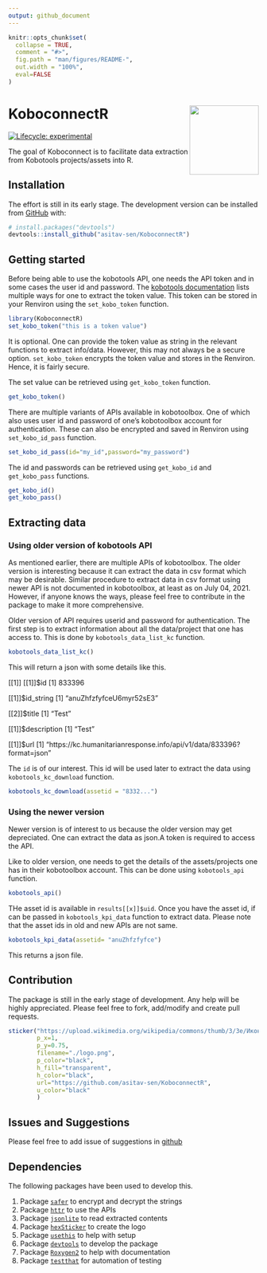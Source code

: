 ```yaml
---
output: github_document
---
```


<!-- README.md is generated from README.Rmd. Please edit that file -->

```r
knitr::opts_chunk$set(
  collapse = TRUE,
  comment = "#>",
  fig.path = "man/figures/README-",
  out.width = "100%",
  eval=FALSE
)

```

# KoboconnectR <img src='man/figures/logo.png' align="right" height="139" />

<!-- badges: start -->
[![Lifecycle: experimental](https://img.shields.io/badge/lifecycle-experimental-orange.svg)](https://lifecycle.r-lib.org/articles/stages.html#experimental)
<!-- badges: end -->

The goal of Koboconnect is to facilitate data extraction from Kobotools projects/assets into R.

## Installation

The effort is still in its early stage. The development version can be installed from [GitHub](https://github.com/) with:

``` r
# install.packages("devtools")
devtools::install_github("asitav-sen/KoboconnectR")
```
## Getting started

Before being able to use the kobotools API, one needs the API token and in some cases the user id and password. The [kobotools documentation](https://support.kobotoolbox.org/api.html) lists multiple ways for one to extract the token value. This token can be stored in your Renviron using the `set_kobo_token` function.

```r
library(KoboconnectR)
set_kobo_token("this is a token value")
```

It is optional. One can provide the token value as string in the relevant functions to extract info/data. However, this may not always be a secure option. `set_kobo_token` encrypts the token value and stores in the Renviron. Hence, it is fairly secure.

The set value can be retrieved using `get_kobo_token` function.

```r
get_kobo_token()
```

There are multiple variants of APIs available in kobotoolbox. One of which also uses user id and password of one's kobotoolbox account for authentication. These can also be encrypted and saved in Renviron using `set_kobo_id_pass` function.

```r
set_kobo_id_pass(id="my_id",password="my_password")
```

The id and passwords can be retrieved using `get_kobo_id` and `get_kobo_pass` functions.

```r
get_kobo_id()
get_kobo_pass()
```


## Extracting data


### Using older version of kobotools API

As mentioned earlier, there are multiple APIs of kobotoolbox. The older version is interesting because it can extract the data in csv format which may be desirable. Similar procedure to extract data in csv format using newer API is not documented in kobotoolbox, at least as on July 04, 2021. However, if anyone knows the ways, please feel free to contribute in the package to make it more comprehensive.

Older version of API requires userid and password for authentication. The first step is to extract information about all the data/project that one has access to. This is done by `kobotools_data_list_kc` function.

```r
kobotools_data_list_kc()
```

This will return a json with some details like this.

[[1]]
[[1]]$id
[1] 833396

[[1]]$id_string
[1] "anuZhfzfyfceU6myr52sE3"

[[2]]$title
[1] "Test"

[[1]]$description
[1] "Test"

[[1]]$url
[1] "https://kc.humanitarianresponse.info/api/v1/data/833396?format=json"

The `id` is of our interest. This id will be used later to extract the data using `kobotools_kc_download` function.

```r
kobotools_kc_download(assetid = "8332...")
```

### Using the newer version

Newer version is of interest to us because the older version may get depreciated. One can extract the data as json.A token is required to access the API.

Like to older version, one needs to get the details of the assets/projects one has in their kobotoolbox account. This can be done using `kobotools_api` function.

```r
kobotools_api()
```

THe asset id is available in `results[[x]]$uid`. Once you have the asset id, if can be passed in `kobotools_kpi_data` function to extract data. Please note that the asset ids in old and new APIs are not same.

```r
kobotools_kpi_data(assetid= "anuZhfzfyfce")
```


This returns a json file.




## Contribution

The package is still in the early stage of development. Any help will be highly appreciated. Please feel free to fork, add/modify and create pull requests.


```r
sticker("https://upload.wikimedia.org/wikipedia/commons/thumb/3/3e/Иконка_цепочки.svg/480px-Иконка_цепочки.svg.png", package="KoboconnectR", p_size=18, s_x=1, s_y=1.25, s_width=0.6,
        p_x=1,
        p_y=0.75,
        filename="./logo.png",
        p_color="black",
        h_fill="transparent",
        h_color="black",
        url="https://github.com/asitav-sen/KoboconnectR",
        u_color="black"
        )
```



## Issues and Suggestions

Please feel free to add issue of suggestions in [github](https://github.com/asitav-sen/KoboconnectR/issues)

## Dependencies

The following packages have been used to develop this.

1. Package [`safer`](https://cran.r-project.org/web/packages/safer/index.html) to encrypt and decrypt the strings
2. Package [`httr`](https://cran.r-project.org/web/packages/httr/index.html) to use the APIs
3. Package [`jsonlite`](https://cran.r-project.org/web/packages/jsonlite/index.html) to read extracted contents
4. Package [`hexSticker`](https://cran.r-project.org/web/packages/hexSticker/index.html) to create the logo
5. Package [`usethis`](https://cran.r-project.org/web/packages/usethis/index.html) to help with setup
6. Package [`devtools`](https://cran.r-project.org/web/packages/devtools/index.html) to develop the package
7. Package [`Roxygen2`](https://cran.r-project.org/web/packages/roxygen2/index.html) to help with documentation
8. Package [`testthat`](https://cran.r-project.org/web/packages/testthat/index.html) for automation of testing








